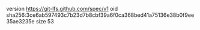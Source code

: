 version https://git-lfs.github.com/spec/v1
oid sha256:3ce6ab597493c7b23d7b8cbf39a6f0ca368bed41a75136e38b0f9ee35ae3235e
size 53
